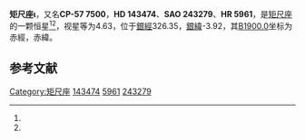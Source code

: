 {{Starbox begin
| name = 矩尺座ι
}}
{{Starbox observe
| epoch = [[J2000.0|J2000.0]]
| constell = [[矩尺座|矩尺座]]<ref name=SIMBAD>{{cite web
 | url=http://simbad.u-strasbg.fr/simbad/sim-id?Ident=HR+5961
 | title=Pulsating variable Star
 | publisher=Centre de Données astronomiques de Strasbourg
 | work=SIMBAD
 | accessdate=2012-07-13
 | archive-date=2016-03-17
 | archive-url=https://web.archive.org/web/20160317175813/http://simbad.u-strasbg.fr/simbad/sim-id?Ident=HR+5961
 | dead-url=no
 }}</ref><ref name=DATA>{{cite web
 | url=http://vizier.u-strasbg.fr/viz-bin/VizieR-5?-out.add=.&-source=5050&-corr=PK=HR&-out.max=9999&HR=5961
 | title=VizieR Detailed Page
 | accessdate=2012-07-13
 | archive-date=2016-03-05
 | archive-url=https://web.archive.org/web/20160305224614/http://vizier.u-strasbg.fr/viz-bin/VizieR-5?-out.add=.&-source=5050&-corr=PK=HR&-out.max=9999&HR=5961
 | dead-url=no
 }}</ref>
| 星官 = 
| ra = {{RA|16|3|31.9}}<ref name=SIMBAD /><ref name=DATA />
| dec = {{DEC|-57|46|31}}<ref name=SIMBAD /><ref name=DATA />
| appmag_v = 4.63<ref name=SIMBAD /><ref name=DATA />
}}
{{Starbox character
| class = A7IV<ref name=SIMBAD /><ref name=DATA />
| b-v = 0.24<ref name=SIMBAD /><ref name=DATA />
| u-b = 0.09<ref name=SIMBAD /><ref name=DATA />
| r-i = <ref name=SIMBAD /><ref name=DATA />
| variable = 
}}
{{Starbox astrometry
| radial_v = 0.09
| prop_mo_ra = -14
| parallax = 0.023
| p_error = 
}}
{{Starbox catalog
| names =CP-57 7500，[[SAO星表|SAO]] 243279，[[HD星表|HD]] 143474，[[HR星表|HR]] 5961}}
{{Starbox reference |Simbad=HR+5961}}
{{Starbox end}}

'''矩尺座ι'''，又名'''CP-57 7500'''，'''HD 143474'''、'''SAO 243279'''、'''HR 5961'''，是[[矩尺座|矩尺座]]的一颗恒星<ref name=SIMBAD /><ref name=DATA />，视星等为4.63，位于[[銀道座標系|銀經]]326.35，[[銀道座標系|銀緯]]-3.92，其[[B1900.0|B1900.0]]坐标为赤經{{RA|15|55|23.7}}，赤緯{{DEC|-57|-3.92|36}}。

== 参考文献 ==
{{reflist}}

{{star-stub}}

{{矩尺座恒星}}
[[Category:矩尺座|Category:矩尺座]]
[[Category:HD和HDE天體|143474]]
[[Category:HR天體|5961]]
[[Category:SAO天體|243279]]